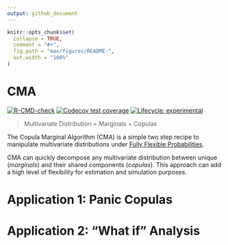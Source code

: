 ```yaml
---
output: github_document
---
```


<!-- README.md is generated from README.Rmd. Please edit that file -->

```r
knitr::opts_chunk$set(
  collapse = TRUE,
  comment = "#>",
  fig.path = "man/figures/README-",
  out.width = "100%"
)
```

# CMA

<!-- badges: start -->

[![R-CMD-check](https://github.com/Reckziegel/CMA/workflows/R-CMD-check/badge.svg)](https://github.com/Reckziegel/CMA/actions) [![Codecov test coverage](https://codecov.io/gh/Reckziegel/CMA/branch/main/graph/badge.svg)](https://codecov.io/gh/Reckziegel/CMA?branch=main) [![Lifecycle: experimental](https://img.shields.io/badge/lifecycle-experimental-orange.svg)](https://lifecycle.r-lib.org/articles/stages.html#experimental)

<!-- badges: end -->

> Multivariate Distribution = Marginals + Copulas

The Copula Marginal Algorithm (CMA) is a simple two step recipe to manipulate multivariate distributions under [Fully Flexible Probabilities](https://github.com/Reckziegel/FFP).

CMA can quickly decompose any multivariate distribution between unique (*marginals*) and their shared components (*copulas*). This approach can add a high level of flexibility for estimation and simulation purposes.

# Application 1: Panic Copulas

# Application 2: "What if" Analysis 
